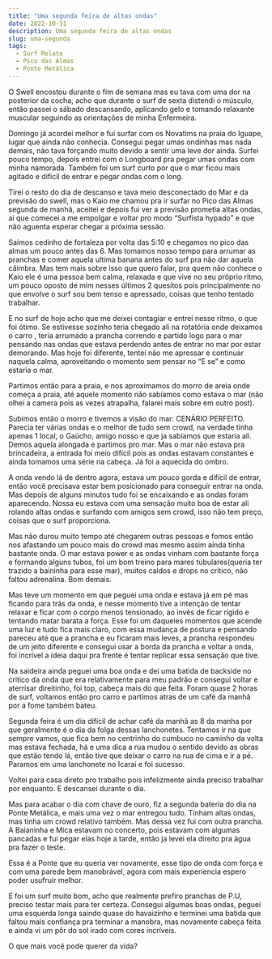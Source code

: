 ```yaml
---
title: "Uma segunda feira de altas ondas"
date: 2022-10-31
description: Uma segunda feira de altas ondas
slug: uma-segunda
tags:
  - Surf Relato
  - Pico das Almas
  - Ponte Metálica
---
```


O Swell encostou durante o fim de semana mas eu tava com uma dor na posterior da cocha, acho que durante o surf de sexta distendi o músculo, então passei o sábado descansando, aplicando gelo e tomando relaxante muscular seguindo as orientações de minha Enfermeira.

Domingo já acordei melhor e fui surfar com os Novatims na praia do Iguape, lugar que ainda não conhecia. Consegui pegar umas ondinhas mas nada demais, não tava forçando muito devido a sentir uma leve dor ainda. Surfei pouco tempo, depois entrei com o Longboard pra pegar umas ondas com minha namorada. Também foi um surf curto por que o mar ficou mais agitado e dificil de entrar e pegar ondas com o long.

Tirei o resto do dia de descanso e tava meio desconectado do Mar e da previsão do swell, mas o Kaio me chamou pra ir surfar no Pico das Almas segunda de manhã, aceitei e depois fui ver a previsão prometia altas ondas, aí que comecei a me empolgar e voltar pro modo “Surfista hypado” e que não aguenta esperar chegar a próxima sessão.

Saímos cedinho de fortaleza por volta das 5:10 e chegamos no pico das almas um pouco antes das 6. Mas tomamos nosso tempo para arrumar as pranchas e comer aquela ultima banana antes do surf pra não dar aquela câimbra. Mas tem mais sobre isso que quero falar, pra quem não conhece o Kaio ele é uma pessoa bem calma, relaxada e que vive no seu próprio ritmo, um pouco oposto de mim nesses últimos 2 quesitos pois principalmente no que envolve o surf sou bem tenso e apressado, coisas que tenho tentado trabalhar.

E no surf de hoje acho que me deixei contagiar e entrei nesse ritmo, o que foi ótimo. Se estivesse sozinho teria chegado ali na rotatória onde deixamos o carro , teria arrumado a prancha correndo e partido logo para o mar pensando nas ondas que estava perdendo antes de entrar no mar por estar demorando. Mas hoje foi diferente, tentei não me apressar e continuar naquela calma, aproveitando o momento sem pensar no “E se” e como estaria o mar.

Partimos então para a praia, e nos aproximamos do morro de areia onde começa a praia, até aquele momento não sabíamos como estava o mar (não olhei a camera pois as vezes atrapalha, falarei mais sobre em outro post).

Subimos então o morro e tivemos a visão do mar: CENÁRIO PERFEITO. Parecia ter várias ondas e o melhor de tudo sem crowd, na verdade tinha apenas 1 local, o Gaúcho, amigo nosso e que ja sabíamos que estaria ali. Demos aquela alongada e partimos pro mar. Mas o mar não estava pra brincadeira, a entrada foi meio difícil pois as ondas estavam constantes e ainda tomamos uma série na cabeça. Já foi a aquecida do ombro.

A onda vendo lá de dentro agora, estava um pouco gorda e difícil de entrar, então você precisava estar bem posicionado para conseguir entrar na onda. Mas depois de alguns minutos tudo foi se encaixando e as ondas foram aparecendo. Nossa eu estava com uma sensação muito boa de estar ali rolando altas ondas e surfando com amigos sem crowd, isso não tem preço, coisas que o surf proporciona.

Mas não durou muito tempo até chegarem outras pessoas e fomos então nos afastando um pouco mais do crowd mas mesmo assim ainda tinha bastante onda. O mar estava power e as ondas vinham com bastante força e formando alguns tubos, foi um bom treino para mares tubulares(queria ter trazido a baininha para esse mar), muitos caldos e drops no critico, não faltou adrenalina. Bom demais.

Mas teve um momento em que peguei uma onda e estava já em pé mas ficando para trás da onda, e nesse momento tive a intenção de tentar relaxar e ficar com o corpo menos tensionado, ao invés de ficar rígido e tentando matar barata a força. Esse foi um daqueles momentos que acende uma luz e tudo fica mais claro, com essa mudança de postura e pensando pareceu até que a prancha e eu ficaram mais leves, a prancha respondeu de um jeito diferente e consegui usar a borda da prancha e voltar a onda, foi incrível a ideia daqui pra frente é tentar replicar essa sensação que tive.

Na saideira ainda peguei uma boa onda e dei uma batida de backside no critico da onda que era relativamente para meu padrão e consegui voltar e aterrisar direitinho, foi top, cabeça mais do que feita. Foram quase 2 horas de surf, voltamos então pro carro e partimos atras de um café da manhã por a fome também bateu.

Segunda feira é um dia difícil de achar café da manhã as 8 da manha por que geralmente é o dia da folga dessas lanchonetes. Tentamos ir na que sempre vamos, que fica bem no centrinho do cumbuco no caminho da volta mas estava fechada, há e uma dica a rua mudou o sentido devido as obras que estão tendo lá, então tive que deixar o carro na rua de cima e ir a pé. Paramos em uma lanchonete no Icaraí e foi sucesso.

Voltei para casa direto pro trabalho pois infelizmente ainda preciso trabalhar por enquanto. E descansei durante o dia.

Mas para acabar o dia com chave de ouro, fiz a segunda bateria do dia na Ponte Metálica, e mais uma vez o mar entregou tudo. Tinham altas ondas, mas tinha um crowd relativo também. Mas dessa vez fui com outra prancha. A Baianinha e Mica estavam no concerto, pois estavam com algumas pancadas e fui pegar elas hoje a tarde, então ja levei ela direito pra água pra fazer o teste. 

Essa é a Ponte que eu queria ver novamente, esse tipo de onda com força e com uma parede bem manobrável, agora com mais experiencia espero poder usufruir melhor.

E foi um surf muito bom, acho que realmente prefiro pranchas de P.U, preciso testar mais para ter certeza. Consegui algumas boas ondas, peguei uma esquerda longa saindo quase do havaizinho e terminei uma batida que faltou mais confiança pra terminar a manobra, mas novamente cabeça feita e ainda vi um pôr do sol irado com cores incríveis.

O que mais você pode querer da vida?
